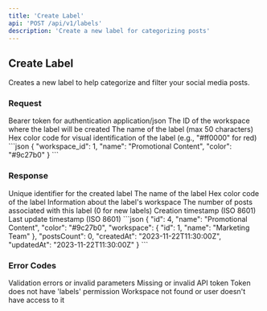 ```yaml
---
title: 'Create Label'
api: 'POST /api/v1/labels'
description: 'Create a new label for categorizing posts'
---
```


## Create Label

Creates a new label to help categorize and filter your social media posts.

### Request

<ParamField header="Authorization" required>
  Bearer token for authentication
</ParamField>

<ParamField header="Content-Type" required>
  application/json
</ParamField>

<ParamField body="workspace_id" type="integer" required>
  The ID of the workspace where the label will be created
</ParamField>

<ParamField body="name" type="string" required>
  The name of the label (max 50 characters)
</ParamField>

<ParamField body="color" type="string">
  Hex color code for visual identification of the label (e.g., "#ff0000" for red)
</ParamField>

<RequestExample>
```json
{
  "workspace_id": 1,
  "name": "Promotional Content",
  "color": "#9c27b0"
}
```
</RequestExample>

### Response

<ResponseField name="id" type="integer">
  Unique identifier for the created label
</ResponseField>

<ResponseField name="name" type="string">
  The name of the label
</ResponseField>

<ResponseField name="color" type="string">
  Hex color code of the label
</ResponseField>

<ResponseField name="workspace" type="object">
  Information about the label's workspace
</ResponseField>

<ResponseField name="postsCount" type="integer">
  The number of posts associated with this label (0 for new labels)
</ResponseField>

<ResponseField name="createdAt" type="string">
  Creation timestamp (ISO 8601)
</ResponseField>

<ResponseField name="updatedAt" type="string">
  Last update timestamp (ISO 8601)
</ResponseField>

<ResponseExample>
```json
{
  "id": 4,
  "name": "Promotional Content",
  "color": "#9c27b0",
  "workspace": {
    "id": 1,
    "name": "Marketing Team"
  },
  "postsCount": 0,
  "createdAt": "2023-11-22T11:30:00Z",
  "updatedAt": "2023-11-22T11:30:00Z"
}
```
</ResponseExample>

### Error Codes

<ResponseField name="400" type="Bad Request">
  Validation errors or invalid parameters
</ResponseField>

<ResponseField name="401" type="Unauthorized">
  Missing or invalid API token
</ResponseField>

<ResponseField name="403" type="Forbidden">
  Token does not have 'labels' permission
</ResponseField>

<ResponseField name="404" type="Not Found">
  Workspace not found or user doesn't have access to it
</ResponseField> 